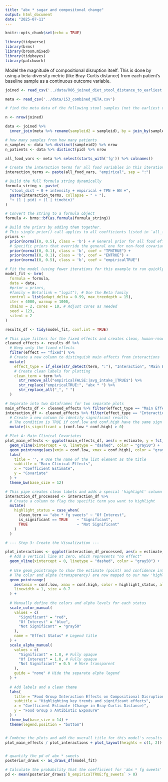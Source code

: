 ```yaml
---
title: "abx * sugar and compositonal change"
output: html_document
date: "2025-07-11"
---
```


```r
knitr::opts_chunk$set(echo = TRUE)
```

```r
library(tidyverse)
library(brms)   
library(broom.mixed)
library(tidybayes)
library(patchwork)
```

Model the magnitude of compositional disruption itself. This is done by using a beta-diversity metric (like Bray-Curtis distance) from each patient's baseline sample as a continuous outcome variable. 

```r
joined <- read_csv('../data/R06_joined_diet_stool_distance_to_earliest.csv')

meta <- read_csv('../data/153_combined_META.csv')

# find the meta data of the following stool samples (not the earliest one)

n <- nrow(joined)

data <- joined %>% 
  inner_join(meta %>% rename(sampleid2 = sampleid), by = join_by(sampleid2, pid)) 

# how many samples from how many patients
n_samples <- data %>% distinct(sampleid2) %>% nrow
n_patients <- data %>% distinct(pid) %>% nrow
```

```r
all_food_vars <- meta %>% select(starts_with('fg')) %>% colnames()

# Create the interaction terms for all food variables in this iteration
interaction_terms <- paste(all_food_vars, "empirical", sep = ":")

# Build the full formula string dynamically
formula_string <- paste(
  "stool_dist ~ 0 + intensity + empirical + TPN + EN +",
  paste(interaction_terms, collapse = " + "),
  "+ (1 | pid) + (1 | timebin)"
)

# Convert the string to a formula object
formula <- brms::bf(as.formula(formula_string))

# Build the priors by adding them together.
# This single prior() call applies to all coefficients listed in `all_food_coefs`.
priors <-
  prior(normal(0, 0.5), class = 'b') + # General prior for all food effects
  # Specific priors that override the general one for non-food covariates
  prior(normal(0, 0.1), class = 'b', coef = "TPNTRUE") +
  prior(normal(0, 0.1), class = 'b', coef = "ENTRUE") +
  prior(normal(0, 0.5), class = 'b', coef = "empiricalTRUE")

# Fit the model (using fewer iterations for this example to run quickly)
model_fit <- brm(
  formula = formula,
  data = data,
  #prior = priors,
  #family = Beta(link = "logit"), # Use the Beta family
  control = list(adapt_delta = 0.99, max_treedepth = 15),
  iter = 4000, warmup = 1000,
  chains = 2, cores = 10, # Adjust cores as needed
  seed = 123,
  silent = 2
)

results_df <- tidy(model_fit, conf.int = TRUE)
```
```r
# This pipe filters for the fixed effects and creates clean, human-readable labels.
cleaned_effects <- results_df %>%
  # Keep only the fixed effects
  filter(effect == "fixed") %>%
  # Create a new column to distinguish main effects from interactions
  mutate(
    effect_type = if_else(str_detect(term, ":"), "Interaction", "Main Effect"),
    # Create clean labels for plotting
    clean_term = term %>%
      str_remove_all("empiricalFALSE:|avg_intake_|TRUE$") %>%
      str_replace("empiricalTRUE:", "abx * ") %>%
      str_replace_all("_", " ")
  )

# Separate into two dataframes for two separate plots
main_effects_df <- cleaned_effects %>% filter(effect_type == "Main Effect")
interaction_df <- cleaned_effects %>% filter(effect_type == "Interaction") %>%
  # Create a new column to identify significant results
  # The condition is TRUE if conf.low and conf.high have the same sign (i.e., don't cross zero)
  mutate(is_significant = (conf.low * conf.high) > 0)

# Plot A: Main Clinical Covariates
plot_main_effects <- ggplot(main_effects_df, aes(x = estimate, y = fct_reorder(clean_term, estimate))) +
  geom_vline(xintercept = 0, linetype = "dashed", color = "gray50") +
  geom_pointrange(aes(xmin = conf.low, xmax = conf.high), color = "gray50", linewidth = 1, size = 0.7) +
  labs(
    title = '', # Use the name of the list element as the title
    subtitle = "Main Clinical Effects",
    x = "Coefficient Estimate",
    y = "Covariate"
  ) +
  theme_bw(base_size = 12)
```

```r
# This pipe creates clean labels and adds a special 'highlight' column
interaction_df_processed <- interaction_df %>%
  # Create a column to flag the specific term you want to highlight
  mutate(
    highlight_status = case_when(
      clean_term == "abx * fg sweets" ~ "Of Interest",
      is_significant == TRUE    ~ "Significant",
      TRUE                      ~ "Not Significant"
    )
  )

# --- Step 3: Create the Visualization ---

plot_interactions <- ggplot(interaction_df_processed, aes(x = estimate, y = fct_reorder(clean_term, estimate))) +
  # Add a vertical line at zero, which represents "no effect"
  geom_vline(xintercept = 0, linetype = "dashed", color = "gray50") +
  
  # Use geom_pointrange to show the estimate (point) and confidence interval (line)
  # The color and alpha (transparency) are now mapped to our new 'highlight_status' column
  geom_pointrange(
    aes(xmin = conf.low, xmax = conf.high, color = highlight_status, alpha = highlight_status),
    linewidth = 1, size = 0.7
  ) +
  
  # Manually define the colors and alpha levels for each status
  scale_color_manual(
    values = c(
      "Significant" = "red",
      "Of Interest" = "blue",
      "Not Significant" = "gray50"
    ),
    name = "Effect Status" # Legend title
  ) +
  scale_alpha_manual(
    values = c(
      "Significant" = 1.0, # Fully opaque
      "Of Interest" = 1.0, # Fully opaque
      "Not Significant" = 0.5  # More transparent
    ),
    guide = "none" # Hide the separate alpha legend
  ) +
  
  # Add labels and a clean theme
  labs(
    title = "Food Group Interaction Effects on Compositional Disruption",
    subtitle = "Highlighting key trends and significant effects",
    x = "Coefficient Estimate (Change in Bray-Curtis Distance)",
    y = "Food Group x Antibiotic Exposure"
  ) +
  theme_bw(base_size = 14) +
  theme(legend.position = "bottom")


# Combine the plots and add the overall title for this model's results
plot_main_effects / plot_interactions + plot_layout(heights = c(1, 2))


# quantify the pd of abx * sweets
posterior_draws <- as_draws_df(model_fit)

# Calculate the probability that the coefficient for 'abx * fg sweets' is positive
pd <- mean(posterior_draws$`b_empiricalTRUE:fg_sweets` > 0)
```

